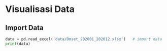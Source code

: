 # Visualisasi Data

## Import Data

```python
data = pd.read_excel('data/Omset_202001_202012.xlsx')   # import data 
print(data)
```



